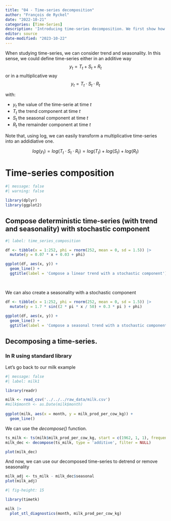 ```yaml
---
title: "04 - Time-series decomposition"
author: "François de Ryckel"
date: "2022-10-21"
categories: [Time-Series]
description: 'Introducing time-series decomposition. We first show how to compose time-series using linear trend, seasonality and then white nosie.'
editor: source
date-modified: "2023-10-22"
---
```


When studying time-series, we can consider trend and seasonality.  In this sense, we could define time-series either in an additive way $$y_t = T_t + S_t + R_t$$ or  in a multiplicative way $$y_t = T_t \cdot S_t \cdot R_t$$ 

with: 


* $y_t$ the value of the time-serie at time $t$
* $T_t$ the trend component at time $t$
* $S_t$ the seasonal component at time $t$
* $R_t$ the remainder component at time $t$

::: {.callout-note}

Note that, using log, we can easily transform a multiplicative time-series into an addidiative one. 

$$log(y_t) = log(T_t \cdot S_t \cdot R_t) = log(T_t) + log(S_t) + log(R_t)$$
:::

# Time-series composition 

```r
#| message: false
#| warning: false

library(dplyr)
library(ggplot2)
```


## Compose deterministic time-series (with trend and seasonality) with stochastic component 

```r
#| label: time_series_composition

df <- tibble(x = 1:252, phi = rnorm(252, mean = 0, sd = 1.5)) |> 
  mutate(y = 0.07 * x + 0.03 + phi)

ggplot(df, aes(x, y)) + 
  geom_line() + 
  ggtitle(label = 'Compose a linear trend with a stochastic component')

  
```

We can also create a seasonality with a stochastic component 

```r
df <- tibble(x = 1:252, phi = rnorm(252, mean = 0, sd = 1.5)) |> 
  mutate(y = 1.7 * sin((2 * pi * x / 50) + 0.3 * pi ) + phi)
         
ggplot(df, aes(x, y)) + 
  geom_line() + 
  ggtitle(label = 'Compose a seasonal trend with a stochastic component')
```

## Decomposing a time-series. 

### In R using standard library

Let's go back to our milk example 

```r
#| message: false
#| label: milk1

library(readr)

milk <- read_csv('../../../raw_data/milk.csv')
#milk$month <- as.Date(milk$month)
  
ggplot(milk, aes(x = month, y = milk_prod_per_cow_kg)) + 
  geom_line()
```

We can use the *decompose()* function.  

```r
ts_milk <- ts(milk$milk_prod_per_cow_kg, start = c(1962, 1, 1), frequency = 12)
milk_dec <- decompose(ts_milk, type = 'additive', filter = NULL)

plot(milk_dec)
```
And now, we can use our decomposed time-series to detrend or remove seasonality 

```r
milk_adj <- ts_milk - milk_dec$seasonal
plot(milk_adj)
```

```r
#| fig-height: 15

library(timetk)

milk |> 
  plot_stl_diagnostics(month, milk_prod_per_cow_kg)

```

